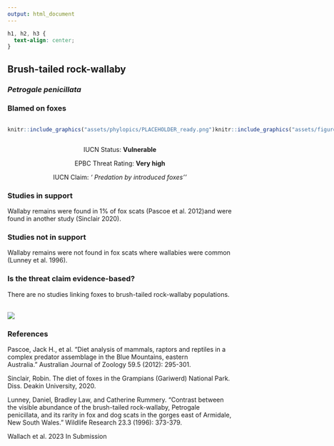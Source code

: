 ```yaml
---
output: html_document
---
```

```css
h1, h2, h3 {
  text-align: center;
}
```

## **Brush-tailed rock-wallaby**
### *Petrogale penicillata*
### Blamed on foxes

:::: {style="display: flex;"}

::: {}
  ```r
  knitr::include_graphics("assets/phylopics/PLACEHOLDER_ready.png")
  ```
:::

::: {}

:::

::: {}
  ```r
  knitr::include_graphics("assets/figures/Map_Fox_Petrogale penicillata.png")
  ```
:::

::::
<center>
IUCN Status: **Vulnerable**

EPBC Threat Rating: **Very high**

IUCN Claim: *' Predation by introduced foxes''*

</center>

### Studies in support

Wallaby remains were found in 1% of fox scats (Pascoe et al. 2012)and were found in another study (Sinclair 2020).

### Studies not in support

Wallaby remains were not found in fox scats where wallabies were common (Lunney et al. 1996).

### Is the threat claim evidence-based?

There are no studies linking foxes to brush-tailed rock-wallaby populations.
<br>
<br>

![](assets/figures/Main_Evidence_Fox_Petrogale penicillata.png)

### References

Pascoe, Jack H., et al. "Diet analysis of mammals, raptors and reptiles in a complex predator assemblage in the Blue Mountains, eastern Australia." Australian Journal of Zoology 59.5 (2012): 295-301.

Sinclair, Robin. The diet of foxes in the Grampians (Gariwerd) National Park. Diss. Deakin University, 2020.

Lunney, Daniel, Bradley Law, and Catherine Rummery. "Contrast between the visible abundance of the brush-tailed rock-wallaby, Petrogale penicillata, and its rarity in fox and dog scats in the gorges east of Armidale, New South Wales." Wildlife Research 23.3 (1996): 373-379.

Wallach et al. 2023 In Submission

